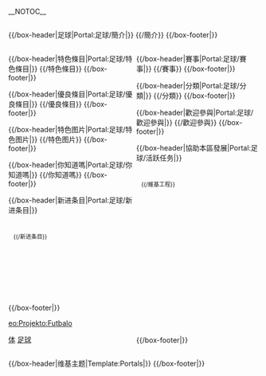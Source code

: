 {{browsebar}}
__NOTOC__
<div style="float:right; width:100%">
{{/box-header|足球|Portal:足球/簡介|}}
{{/簡介}}
{{/box-footer|}}
</div>

<div style="float:left; width:50%;"> <!-- This width add to the the margin below to equal 100%-->

{{/box-header|特色條目|Portal:足球/特色條目|}}
{{/特色條目}}
{{/box-footer|}}

{{/box-header|優良條目|Portal:足球/優良條目|}}
{{/優良條目}}
{{/box-footer|}}

{{/box-header|特色图片|Portal:足球/特色图片|}}
{{/特色图片}}
{{/box-footer|}}

{{/box-header|你知道嗎|Portal:足球/你知道嗎|}}
{{/你知道嗎}}
{{/box-footer|}}

{{/box-header|新进条目|Portal:足球/新进条目|}}
<div style="font-size:80%; padding:10px; overflow:scroll; width:full; height:130px;">{{/新进条目}}</div>
{{/box-footer|}}

</div>

<div style="float:right; width:49%"> <!-- This margin should be right of the above -->

{{/box-header|賽事|Portal:足球/賽事|}}
{{/賽事}}
{{/box-footer|}}

{{/box-header|分類|Portal:足球/分類|}}
{{/分類}}
{{/box-footer|}}

{{/box-header|歡迎參與|Portal:足球/歡迎參與|}}
{{/歡迎參與}}
{{/box-footer|}}

{{/box-header|協助本區發展|Portal:足球/活跃任务|}}
<div style="font-size:80%; padding:10px; overflow:scroll; width:full; height:300px;">
{{/維基工程}}
</div>
{{/box-footer|}}
</div>

<div style="float:right; width:100%">
{{/box-header|维基主题|Template:Portals|}}
{{Portals}}
{{/box-footer|}}
</div>

[[Category:主题首页|体]]
[[Category:足球|足球]]

[[eo:Projekto:Futbalo|eo:Projekto:Futbalo]]